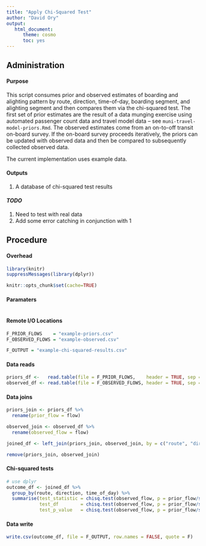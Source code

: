 ```yaml
---
title: "Apply Chi-Squared Test"
author: "David Ory"
output: 
   html_document:
      theme: cosmo
      toc: yes
---
```


## Administration

#### Purpose
This script consumes prior and observed estimates of boarding and alighting pattern by route, direction, time-of-day, boarding segment, and alighting segment and then compares them via the chi-squared test.  The first set of prior estimates are the result of a data munging exercise using automated passenger count data and travel model data -- see `muni-travel-model-priors.Rmd`.  The observed estimates come from an on-to-off transit on-board survey. If the on-board survey proceeds iteratively, the priors can be updated with observed data and then be compared to subsequently collected observed data.

The current implementation uses example data. 

#### Outputs
1.  A database of chi-squared test results

#### _TODO_ 
1.  Need to test with real data
2.  Add some error catching in conjunction with 1

## Procedure

#### Overhead
```r
library(knitr)
suppressMessages(library(dplyr))
```

```r
knitr::opts_chunk$set(cache=TRUE)
```

#### Paramaters
```r

```

#### Remote I/O Locations
```r
F_PRIOR_FLOWS    = "example-priors.csv"
F_OBSERVED_FLOWS = "example-observed.csv"

F_OUTPUT = "example-chi-squared-results.csv"
```

#### Data reads
```r
priors_df <-   read.table(file = F_PRIOR_FLOWS,    header = TRUE, sep = ",", stringsAsFactors = FALSE)
observed_df <- read.table(file = F_OBSERVED_FLOWS, header = TRUE, sep = ",", stringsAsFactors = FALSE)

```

#### Data joins
```r
priors_join <- priors_df %>%
  rename(prior_flow = flow)

observed_join <- observed_df %>%
  rename(observed_flow = flow)

joined_df <- left_join(priors_join, observed_join, by = c("route", "direction", "time_of_day", "board_segment", "alight_segment"))

remove(priors_join, observed_join)
```

#### Chi-squared tests
```r
# use dplyr
outcome_df <- joined_df %>%
  group_by(route, direction, time_of_day) %>%
  summarise(test_statistic = chisq.test(observed_flow, p = prior_flow/sum(prior_flow))$statistic[["X-squared"]],
            test_df        = chisq.test(observed_flow, p = prior_flow/sum(prior_flow))$parameter[["df"]],
            test_p_value   = chisq.test(observed_flow, p = prior_flow/sum(prior_flow))$p.value)

```

#### Data write
```r
write.csv(outcome_df, file = F_OUTPUT, row.names = FALSE, quote = F)

```


